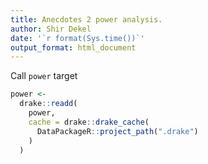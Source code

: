 ```yaml
---
title: Anecdotes 2 power analysis.
author: Shir Dekel
date: '`r format(Sys.time())`'
output_format: html_document
---
```


Call `power` target

```r
power <-
  drake::readd(
    power,
    cache = drake::drake_cache(
      DataPackageR::project_path(".drake")
    )
  )
```

